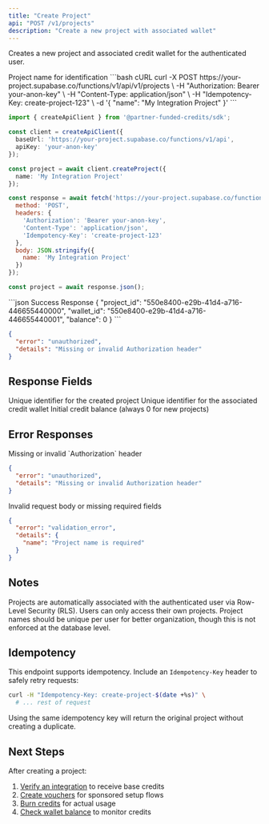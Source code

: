 ```yaml
---
title: "Create Project"
api: "POST /v1/projects"
description: "Create a new project with associated wallet"
---
```


Creates a new project and associated credit wallet for the authenticated user.

<ParamField body="name" type="string" required>
  Project name for identification
</ParamField>

<RequestExample>
```bash cURL
curl -X POST https://your-project.supabase.co/functions/v1/api/v1/projects \
  -H "Authorization: Bearer your-anon-key" \
  -H "Content-Type: application/json" \
  -H "Idempotency-Key: create-project-123" \
  -d '{
    "name": "My Integration Project"
  }'
```

```typescript SDK
import { createApiClient } from '@partner-funded-credits/sdk';

const client = createApiClient({
  baseUrl: 'https://your-project.supabase.co/functions/v1/api',
  apiKey: 'your-anon-key'
});

const project = await client.createProject({
  name: 'My Integration Project'
});
```

```javascript JavaScript
const response = await fetch('https://your-project.supabase.co/functions/v1/api/v1/projects', {
  method: 'POST',
  headers: {
    'Authorization': 'Bearer your-anon-key',
    'Content-Type': 'application/json',
    'Idempotency-Key': 'create-project-123'
  },
  body: JSON.stringify({
    name: 'My Integration Project'
  })
});

const project = await response.json();
```
</RequestExample>

<ResponseExample>
```json Success Response
{
  "project_id": "550e8400-e29b-41d4-a716-446655440000",
  "wallet_id": "550e8400-e29b-41d4-a716-446655440001",
  "balance": 0
}
```

```json Error Response
{
  "error": "unauthorized",
  "details": "Missing or invalid Authorization header"
}
```
</ResponseExample>

## Response Fields

<ResponseField name="project_id" type="string">
  Unique identifier for the created project
</ResponseField>

<ResponseField name="wallet_id" type="string">
  Unique identifier for the associated credit wallet
</ResponseField>

<ResponseField name="balance" type="number">
  Initial credit balance (always 0 for new projects)
</ResponseField>

## Error Responses

<ResponseField name="401 Unauthorized" type="object">
  Missing or invalid `Authorization` header
  
  ```json
  {
    "error": "unauthorized",
    "details": "Missing or invalid Authorization header"
  }
  ```
</ResponseField>

<ResponseField name="400 Bad Request" type="object">
  Invalid request body or missing required fields
  
  ```json
  {
    "error": "validation_error", 
    "details": {
      "name": "Project name is required"
    }
  }
  ```
</ResponseField>

## Notes

<Info>
Projects are automatically associated with the authenticated user via Row-Level Security (RLS). Users can only access their own projects.
</Info>

<Warning>
Project names should be unique per user for better organization, though this is not enforced at the database level.
</Warning>

## Idempotency

This endpoint supports idempotency. Include an `Idempotency-Key` header to safely retry requests:

```bash
curl -H "Idempotency-Key: create-project-$(date +%s)" \
  # ... rest of request
```

Using the same idempotency key will return the original project without creating a duplicate.

## Next Steps

After creating a project:

1. [Verify an integration](/api-reference/integrations/verify) to receive base credits
2. [Create vouchers](/api-reference/vouchers/create) for sponsored setup flows  
3. [Burn credits](/api-reference/usage/burn) for actual usage
4. [Check wallet balance](/api-reference/usage/wallet) to monitor credits